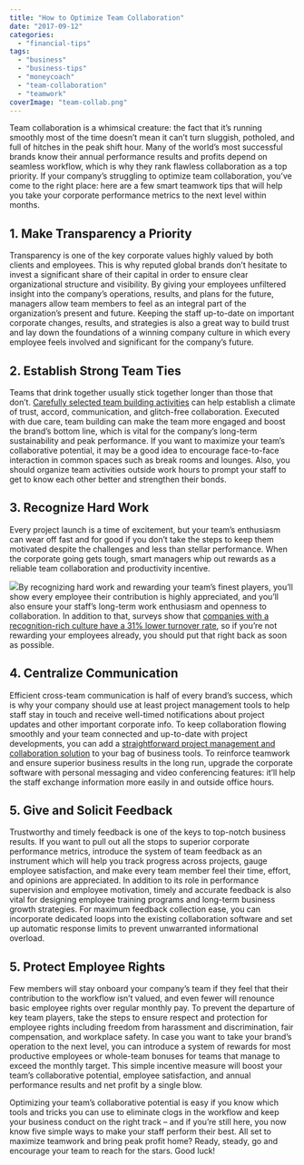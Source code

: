 ```yaml
---
title: "How to Optimize Team Collaboration"
date: "2017-09-12"
categories: 
  - "financial-tips"
tags: 
  - "business"
  - "business-tips"
  - "moneycoach"
  - "team-collaboration"
  - "teamwork"
coverImage: "team-collab.png"
---
```


Team collaboration is a whimsical creature: the fact that it’s running smoothly most of the time doesn’t mean it can’t turn sluggish, potholed, and full of hitches in the peak shift hour. Many of the world’s most successful brands know their annual performance results and profits depend on seamless workflow, which is why they rank flawless collaboration as a top priority. If your company’s struggling to optimize team collaboration, you’ve come to the right place: here are a few smart teamwork tips that will help you take your corporate performance metrics to the next level within months.

## 1\. Make Transparency a Priority

Transparency is one of the key corporate values highly valued by both clients and employees. This is why reputed global brands don’t hesitate to invest a significant share of their capital in order to ensure clear organizational structure and visibility. By giving your employees unfiltered insight into the company’s operations, results, and plans for the future, managers allow team members to feel as an integral part of the organization’s present and future. Keeping the staff up-to-date on important corporate changes, results, and strategies is also a great way to build trust and lay down the foundations of a winning company culture in which every employee feels involved and significant for the company’s future.

## 2\. Establish Strong Team Ties

Teams that drink together usually stick together longer than those that don’t. [Carefully selected team building activities](https://www.forbes.com/sites/brianscudamore/2016/03/09/why-team-building-is-the-most-important-investment-youll-make/#4ec7801e617f) can help establish a climate of trust, accord, communication, and glitch-free collaboration. Executed with due care, team building can make the team more engaged and boost the brand’s bottom line, which is vital for the company’s long-term sustainability and peak performance. If you want to maximize your team’s collaborative potential, it may be a good idea to encourage face-to-face interaction in common spaces such as break rooms and lounges. Also, you should organize team activities outside work hours to prompt your staff to get to know each other better and strengthen their bonds.

## 3\. Recognize Hard Work

Every project launch is a time of excitement, but your team’s enthusiasm can wear off fast and for good if you don’t take the steps to keep them motivated despite the challenges and less than stellar performance. When the corporate going gets tough, smart managers whip out rewards as a reliable team collaboration and productivity incentive.

![](images/pexels-photo-398532.jpeg)By recognizing hard work and rewarding your team’s finest players, you’ll show every employee their contribution is highly appreciated, and you’ll also ensure your staff’s long-term work enthusiasm and openness to collaboration. In addition to that, surveys show that [companies with a recognition-rich culture have a 31% lower turnover rate](https://www.forbes.com/sites/joshbersin/2012/06/13/new-research-unlocks-the-secret-of-employee-recognition/#4309f0025276), so if you’re not rewarding your employees already, you should put that right back as soon as possible.

## 4\. Centralize Communication

Efficient cross-team communication is half of every brand’s success, which is why your company should use at least project management tools to help staff stay in touch and receive well-timed notifications about project updates and other important corporate info. To keep collaboration flowing smoothly and your team connected and up-to-date with project developments, you can add a [straightforward project management and collaboration solution](https://activecollab.com/team-collaboration) to your bag of business tools. To reinforce teamwork and ensure superior business results in the long run, upgrade the corporate software with personal messaging and video conferencing features: it’ll help the staff exchange information more easily in and outside office hours.

## 5\. Give and Solicit Feedback

Trustworthy and timely feedback is one of the keys to top-notch business results. If you want to pull out all the stops to superior corporate performance metrics, introduce the system of team feedback as an instrument which will help you track progress across projects, gauge employee satisfaction, and make every team member feel their time, effort, and opinions are appreciated. In addition to its role in performance supervision and employee motivation, timely and accurate feedback is also vital for designing employee training programs and long-term business growth strategies. For maximum feedback collection ease, you can incorporate dedicated loops into the existing collaboration software and set up automatic response limits to prevent unwarranted informational overload.

## 5\. Protect Employee Rights

Few members will stay onboard your company’s team if they feel that their contribution to the workflow isn’t valued, and even fewer will renounce basic employee rights over regular monthly pay. To prevent the departure of key team players, take the steps to ensure respect and protection for employee rights including freedom from harassment and discrimination, fair compensation, and workplace safety. In case you want to take your brand’s operation to the next level, you can introduce a system of rewards for most productive employees or whole-team bonuses for teams that manage to exceed the monthly target. This simple incentive measure will boost your team’s collaborative potential, employee satisfaction, and annual performance results and net profit by a single blow.

Optimizing your team’s collaborative potential is easy if you know which tools and tricks you can use to eliminate clogs in the workflow and keep your business conduct on the right track – and if you’re still here, you now know five simple ways to make your staff perform their best. All set to maximize teamwork and bring peak profit home? Ready, steady, go and encourage your team to reach for the stars. Good luck!

